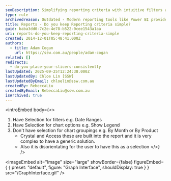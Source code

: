 ```yaml
---
seoDescription: Simplifying reporting criteria with intuitive filters and chart options, while avoiding complex groupings for a seamless user experience.
type: rule
archivedreason: Outdated - Modern reporting tools like Power BI provide intuitive filtering and grouping options that are user-friendly and customizable. See https://www.ssw.com.au/rules/rules-to-better-power-bi
title: Reports - Do you keep Reporting criteria simple?
guid: baba3dd0-7c2e-4e78-b522-0cee1543a1aa
uri: reports-do-you-keep-reporting-criteria-simple
created: 2014-12-01T05:48:41.000Z
authors:
  - title: Adam Cogan
    url: https://ssw.com.au/people/adam-cogan
related: []
redirects:
  - do-you-place-your-slicers-consistently
lastUpdated: 2025-09-25T12:24:38.000Z
lastUpdatedBy: Chloe Lin [SSW]
lastUpdatedByEmail: chloelin@ssw.com.au
createdBy: RebeccaLiu
createdByEmail: RebeccaLiu@ssw.com.au
isArchived: true
---
```


<introEmbed
  body={<>
1. Have Selection for filters e.g. Date Ranges
2. Have Selection for chart options e.g. Show Legend
3. Don't have selection for chart groupings e.g. By Month or By Product
   * Crystal and Access these are built into the report and it is very complex to
     have a generic solution.
   * Also it is disorientating for the user to have this as a selection
  </>}
/>

<imageEmbed
  alt="Image"
  size="large"
  showBorder={false}
  figureEmbed={ {
    preset: "default",
    figure: "Graph Interface",
    shouldDisplay: true
  } }
  src="/GraphInterface.gif"
/>

